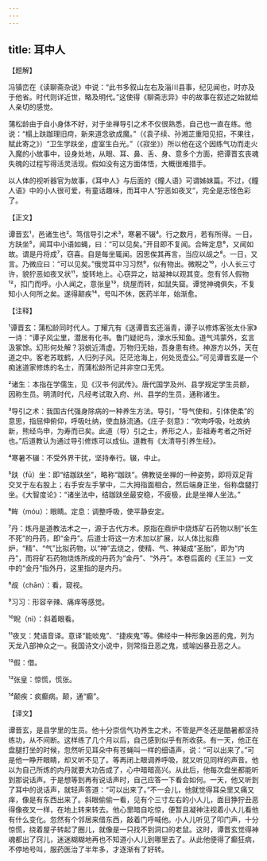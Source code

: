 ```yaml
---
---
---
```

title: 耳中人
---




【题解】


冯镇峦在《读聊斋杂说》中说：“此书多叙山左右及淄川县事，纪见闻也，时亦及于他省。时代则详近世，略及明代。”这使得《聊斋志异》中的故事在叙述之始就给人亲切的感觉。

蒲松龄由于自小身体不好，对于坐禅导引之术不仅很熟悉，自己也一直在练。他说：“榻上趺跏理旧疴，新来道念欲成魔。”（《袁子续、孙湘芷重阳见招，不果往，赋此寄之》）“卫生学趺坐，虚室生白光。”（《寂坐》）所以他在这个因练气功而走火入魔的小故事中，设身处地，从眼、耳、鼻、舌、身、意多个方面，把谭晋玄丧魂失魄的过程写得活灵活现。假如没有这方面体悟，大概很难措手。

以人体的视听器官为故事，《耳中人》与后面的《瞳人语》可谓姊妹篇。不过，《瞳人语》中的小人很可爱，有童话趣味，而耳中人“狞恶如夜叉”，完全是志怪色彩了。


【正文】

谭晋玄¹，邑诸生也²。笃信导引之术³，寒暑不辍⁴。行之数月，若有所得。一日，方趺坐⁵，闻耳中小语如蝇，曰：“可以见矣。”开目即不复闻。合眸定息⁶，又闻如故。谓是丹将成⁷，窃喜。自是每坐辄闻。因思俟其再言，当应以觇之⁸。一日，又言。乃微应曰：“可以见矣。”俄觉耳中习习然⁹，似有物出。微睨之¹⁰，小人长三寸许，貌狞恶如夜叉状¹¹，旋转地上。心窃异之，姑凝神以观其变。忽有邻人假物¹²，扣门而呼。小人闻之，意张皇¹³，绕屋而转，如鼠失窟。谭觉神魂俱失，不复知小人何所之矣。遂得颠疾¹⁴，号叫不休，医药半年，始渐愈。

【注释】


¹谭晋玄：蒲松龄同时代人。丁耀亢有《送谭晋玄还淄青，谭子以修炼客张太仆家》一诗：“谭子风尘里，潜居有化书。鲁门疑祀鸟，濠水乐知鱼。道气鸿蒙外，玄言汲冢馀。幻形何处解？羽蜕近清虚。万物归无始，吾身患有终。神游方以外，天在道之中。客老苏耽鹤，人归列子风。茫茫沧海上，何处觅壶公。”可见谭晋玄是一个痴迷道家修炼的名士，而蒲松龄所记并非空口无凭。

²诸生：本指在学儒生，见《汉书·何武传》。唐代国学及州、县学规定学生员额，因称生员。明清时代，凡经考试取入府、州、县学的生员，通称诸生。

³导引之术：我国古代强身除病的一种养生方法。导引，“导气使和，引体使柔”的意思，指屈伸俯仰，呼吸吐纳，使血脉流通。《庄子·刻意》：“吹呴呼吸，吐故纳新，熊经鸟申，为寿而已矣。此道（导）引之士，养形之人，彭祖寿考者之所好也。”后道教认为通过导引修炼可以成仙。道教有《太清导引养生经》。

⁴寒暑不辍：不受外界干扰，坚持奉行。辍，中止。

⁵趺（fū）坐：即“结跏趺坐”，略称“跏趺”。佛教徒坐禅的一种姿势，即将双足背交叉于左右股上；右手安左手掌中，二大拇指面相合，然后端身正坐，俗称盘腿打坐。《大智度论》：“诸坐法中，结跏趺坐最安稳，不疲极，此是坐禅人坐法。”

⁶眸（móu）：眼睛。定息：调整呼吸，使平静安定。

⁷丹：炼丹是道教法术之一，源于古代方术。原指在鼎炉中烧炼矿石药物以制“长生不死”的丹药，即“金丹”。后道士将这一方术加以扩展，以人体比拟鼎炉，“精”、“气”比拟药物，以“神”去烧之，使精、气、神凝成“圣胎”，即为“内丹”，而将矿石药物烧炼所成的丹药为“金丹”、“外丹”。本卷后面的《王兰》一文中的“金丹”指外丹，这里指的是内丹。

⁸觇（chān）：看，窥视。

⁹习习：形容辛辣、痛痒等感觉。

¹⁰睨（nì）：斜着眼看。

¹¹夜叉：梵语音译。意译“能啖鬼”、“捷疾鬼”等。佛经中一种形象凶恶的鬼，列为天龙八部神众之一。我国诗文小说中，则常指丑恶之鬼，或喻凶暴丑恶之人。

¹²假：借。

¹³张皇：惊慌，慌张。

¹⁴颠疾：疯癫病。颠，通“癫”。





【译文】


谭晋玄，是县学里的生员。他十分崇信气功养生之术，不管是严冬还是酷暑都坚持练功，从不间断。这样练了几个月以后，自己感到似乎有所收获。有一天，他正在盘腿打坐的时候，忽然听见耳朵中有苍蝇叫一样的细语声，说：“可以出来了。”可是他一睁开眼睛，却又听不见了。等再闭上眼调养呼吸，就又听见同样的声音。他以为自己所炼的内丹就要大功告成了，心中暗暗高兴。从此后，他每次盘坐都能听到那说话声。于是想等到再有说话声时，自己应答一下看会如何。一天，他又听到了耳中的说话声，就轻声答道：“可以出来了。”不一会儿，他就觉得耳朵里又痛又痒，像是有东西出来了。斜眼偷偷一看，见有个三寸左右的小人儿，面目狰狞丑恶得像夜叉一样，在地上转来转去。他心里暗自吃惊，便暂且凝神注视着小人儿看他有什么变化。忽然有个邻居来借东西，敲着门呼喊他。小人儿听见了叩门声，十分惊慌，绕着屋子转起了圈儿，就像是一只找不到洞口的老鼠。这时，谭晋玄觉得神魂都出了窍儿，迷迷糊糊地再也不知道小人儿到哪里去了。从此他便得了癫狂病，不停地号叫，服药医治了半年多，才逐渐有了好转。